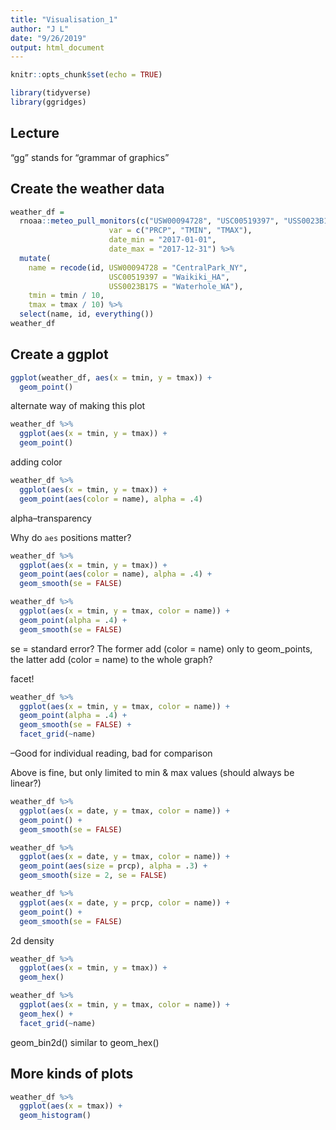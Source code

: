 ```yaml
---
title: "Visualisation_1"
author: "J L"
date: "9/26/2019"
output: html_document
---
```


```r
knitr::opts_chunk$set(echo = TRUE)

library(tidyverse)
library(ggridges)
```

## Lecture
  "gg" stands for "grammar of graphics"

## Create the weather data
```r
weather_df = 
  rnoaa::meteo_pull_monitors(c("USW00094728", "USC00519397", "USS0023B17S"),
                      var = c("PRCP", "TMIN", "TMAX"), 
                      date_min = "2017-01-01",
                      date_max = "2017-12-31") %>%
  mutate(
    name = recode(id, USW00094728 = "CentralPark_NY", 
                      USC00519397 = "Waikiki_HA",
                      USS0023B17S = "Waterhole_WA"),
    tmin = tmin / 10,
    tmax = tmax / 10) %>%
  select(name, id, everything())
weather_df
```

## Create a ggplot
```r
ggplot(weather_df, aes(x = tmin, y = tmax)) + 
  geom_point()
```

alternate way of making this plot
```r
weather_df %>% 
  ggplot(aes(x = tmin, y = tmax)) + 
  geom_point()
```

adding color
```r
weather_df %>% 
  ggplot(aes(x = tmin, y = tmax)) + 
  geom_point(aes(color = name), alpha = .4)
```
  alpha--transparency

Why do `aes` positions matter?
```r
weather_df %>% 
  ggplot(aes(x = tmin, y = tmax)) + 
  geom_point(aes(color = name), alpha = .4) +
  geom_smooth(se = FALSE)

weather_df %>% 
  ggplot(aes(x = tmin, y = tmax, color = name)) + 
  geom_point(alpha = .4) +
  geom_smooth(se = FALSE)
```
  se = standard error?
  The former add (color = name) only to geom_points, the latter add (color = name) to the whole graph?

facet!
```r
weather_df %>% 
  ggplot(aes(x = tmin, y = tmax, color = name)) + 
  geom_point(alpha = .4) +
  geom_smooth(se = FALSE) +
  facet_grid(~name)
```
  --Good for individual reading, bad for comparison
  
Above is fine, but only limited to min & max values (should always be linear?)
```r
weather_df %>% 
  ggplot(aes(x = date, y = tmax, color = name)) + 
  geom_point() +
  geom_smooth(se = FALSE)

weather_df %>% 
  ggplot(aes(x = date, y = tmax, color = name)) + 
  geom_point(aes(size = prcp), alpha = .3) +
  geom_smooth(size = 2, se = FALSE)

weather_df %>% 
  ggplot(aes(x = date, y = prcp, color = name)) + 
  geom_point() +
  geom_smooth(se = FALSE)
```

2d density
```r
weather_df %>% 
  ggplot(aes(x = tmin, y = tmax)) +
  geom_hex()

weather_df %>% 
  ggplot(aes(x = tmin, y = tmax, color = name)) +
  geom_hex() +
  facet_grid(~name)
```
  geom_bin2d() similar to geom_hex()
  
## More kinds of plots

```r
weather_df %>% 
  ggplot(aes(x = tmax)) +
  geom_histogram()
```

